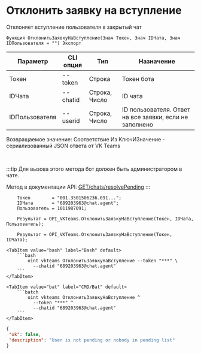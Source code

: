 ﻿---
sidebar_position: 11
---


# Отклонить заявку на вступление
 Отклоняет вступление пользователя в закрытый чат



`Функция ОтклонитьЗаявкуНаВступление(Знач Токен, Знач IDЧата, Знач IDПользователя = "") Экспорт`

  | Параметр | CLI опция | Тип | Назначение |
  |-|-|-|-|
  | Токен | --token | Строка | Токен бота |
  | IDЧата | --chatid | Строка, Число | ID чата |
  | IDПользователя | --userid | Строка, Число | ID пользователя. Ответ на все заявки, если не заполнено |

  
  Возвращаемое значение:   Соответствие Из КлючИЗначение - сериализованный JSON ответа от VK Teams

<br/>

:::tip
Для вызова этого метода бот должен быть администратором в чате.

 Метод в документации API: [GET ​​/chats/resolvePending](https://teams.vk.com/botapi/#/chats/get_chats_resolvePending)
:::
<br/>


```bsl title="Пример кода"
    Токен        = "001.3501506236.091...";
    IDЧата       = "689203963@chat.agent";
    Пользователь = 1011987091;

    Результат = OPI_VKTeams.ОтклонитьЗаявкуНаВступление(Токен, IDЧата, Пользователь);

    Результат = OPI_VKTeams.ОтклонитьЗаявкуНаВступление(Токен, IDЧата);
```
    

 <Tabs>
  
    <TabItem value="bash" label="Bash" default>
        ```bash
            oint vkteams ОтклонитьЗаявкуНаВступление --token "***" \
              --chatid "689203963@chat.agent"
        ```
    </TabItem>
  
    <TabItem value="bat" label="CMD/Bat" default>
        ```batch
            oint vkteams ОтклонитьЗаявкуНаВступление ^
              --token "***" ^
              --chatid "689203963@chat.agent"
        ```
    </TabItem>
</Tabs>


```json title="Результат"
{
 "ok": false,
 "description": "User is not pending or nobody in pending list"
}
```

